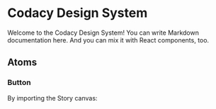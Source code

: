 
<Meta title="Docs/Introduction" />

# Codacy Design System

Welcome to the Codacy Design System! You can write Markdown documentation here. And you can mix it with React components, too.

## Atoms

### Button

By importing the Story canvas:

<Canvas of={ButtonStories.Playground} />
